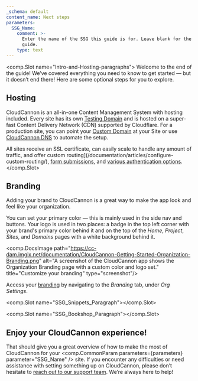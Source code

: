 ```yaml
---
_schema: default
content_name: Next steps
parameters:
  SSG_Name:
    comment: >-
      Enter the name of the SSG this guide is for. Leave blank for the universal
      guide.
    type: text
---
```

<comp.Slot name="Intro-and-Hosting-paragraphs">
  Welcome to the end of the guide! We’ve covered everything you need to know to get started — but it doesn’t end there! Here are some optional steps for you to explore.

  ## Hosting

  CloudCannon is an all-in-one Content Management System with hosting included. Every site has its own [Testing Domain](/documentation/articles/testing-domain/) and is hosted on a super-fast Content Delivery Network (CDN) supported by Cloudflare. For a production site, you can point your [Custom Domain](/documentation/articles/what-is-a-custom-domain/) at your Site or use [CloudCannon DNS](/documentation/articles/configure-cloudcannon-dns/) to automate the setup.

  All sites receive an SSL certificate, can easily scale to handle any amount of traffic, and offer custom routing](/documentation/articles/configure-custom-routing/), <a href="https://cloudcannon.com/documentation/articles/getting-started-with-forms-on-cloudcannon/" target="_blank" rel="noopener">form submissions</a>, and [various authentication options](/documentation/articles/what-is-authentication/).
</comp.Slot>

## Branding

Adding your brand to CloudCannon is a great way to make the app look and feel like your organization.

You can set your primary color — this is mainly used in the side nav and buttons. Your logo is used in two places: a badge in the top left corner with your brand's primary color behind it and on the top of the *Home*, *Project*, *Sites*, and *Domains* pages with a white background behind it.

<comp.DocsImage path="https://cc-dam.imgix.net/documentation/CloudCannon-Getting-Started-Organization-Branding.png" alt="A screenshot of the CloudCannon app shows the Organization Branding page with a custom color and logo set." title="Customize your branding" type="screenshot"/>

Access your <a href="https://cloudcannon.com/documentation/articles/customizing-cloudcannon-to-match-your-brand/" rel="noreferrer">branding</a> by navigating to the *Branding* tab, under *Org Settings*.

<comp.Slot name="SSG_Snippets_Paragraph"></comp.Slot>

<comp.Slot name="SSG_Bookshop_Paragraph"></comp.Slot>

## Enjoy your CloudCannon experience!

That should give you a great overview of how to make the most of CloudCannon for your <comp.CommonParam parameters={parameters} parameter="SSG_Name" /> site. If you encounter any difficulties or need assistance with setting something up on CloudCannon, please don’t hesitate to <a href="https://cloudcannon.com/documentation/support/" target="_blank" rel="noopener">reach out to our support team</a>. We’re always here to help!